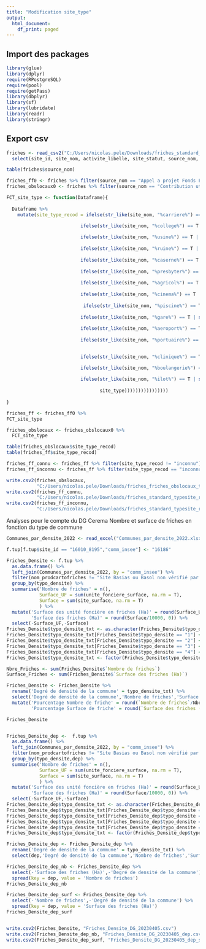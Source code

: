 ```yaml
---
title: "Modification site_type"
output:
  html_document:
    df_print: paged
---
```


## Import des packages
```r
library(glue)
library(dplyr)
require(RPostgreSQL)
require(pool)
require(getPass)
library(dbplyr)
library(sf)
library(lubridate)
library(readr)
library(stringr)
```

## Export csv
```r
friches <- read_csv2("C:/Users/nicolas.pele/Downloads/friches_standard_typesite.csv") %>%
  select(site_id, site_nom, activite_libelle, site_statut, source_nom, site_type)

table(friches$source_nom)

friches_ff0 <- friches %>% filter(source_nom == "Appel a projet Fonds Friches", site_type == "inconnu")
friches_obslocaux0 <- friches %>% filter(source_nom == "Contribution utilisateur" | source_nom =="Contributeur Cerema", site_type == "inconnu")

```
 
 
 
```r
FCT_site_type <- function(Dataframe){
  
  Dataframe %>% 
    mutate(site_type_recod = ifelse(str_like(site_nom, "%carriere%") == T | str_like(site_nom, "%mine%") == T | str_like(site_nom, "%minier%") == T, "friche carrière ou mines", 

                           ifelse(str_like(site_nom, "%college%") == T | str_like(site_nom, "%lycee%") == T | str_like(site_nom, "%ecole%") == T  | str_like(site_nom, "%campus%") == T , "friche enseignement",
                                                              
                           ifelse(str_like(site_nom, "%usine%") == T | str_like(site_nom, "%imprime%") == T | str_like(site_nom, "%industr%") == T | str_like(site_nom, "%depot%") == T | str_like(site_nom, "%forge%") == T | str_like(site_nom, "%edf%") == T | str_like(site_nom, "%scierie%") == T | str_like(site_nom, "%manusfacture%") == T | str_like(site_nom, "%entreprise%") == T, "friche industrielle",
                                  
                           ifelse(str_like(site_nom, "%ruine%") == T | str_like(site_nom, "%manoir%") == T | str_like(site_nom, "%residence%") == T | str_like(site_nom, "%logement%") == T | str_like(site_nom, "%immeuble%") == T, "friche d'habitat",
                                  
                           ifelse(str_like(site_nom, "%caserne%") == T | str_like(site_nom, "%gendarm%") == T | str_like(site_nom, "%militaire%") == T, "friche militaire",
                                  
                           ifelse(str_like(site_nom, "%presbyter%") == T | str_like(site_nom, "%eglise%") == T | str_like(site_nom, "%couvent%") == T, "friche cultuelle",
                                  
                           ifelse(str_like(site_nom, "%agricol%") == T | str_like(site_nom, "%porcine%") == T | str_like(site_nom, "%vignero%") == T | str_like(site_nom, "%abattoir%") == T | str_like(site_nom, "%ferme%") == T, "friche agro-industrielle",
                                  
                           ifelse(str_like(site_nom, "%cinema%") == T | str_like(site_nom, "%hotel%") == T | str_like(site_nom, "%therme%") == T | str_like(site_nom, "%bungalow%") == T | str_like(site_nom, "%tennis%") == T | str_like(site_nom, "%discotheque%") == T | str_like(site_nom, "%restau%") == T, "friche loisir tourisme hôtellerie",
                                                             
                            ifelse(str_like(site_nom, "%piscine%") == T | str_like(site_nom, "%poste%") == T | str_like(site_nom, "%decharge%") == T | str_like(site_nom, "%mairie%") == T | str_like(site_nom, "%dechetterie%") == T, "friche d'équipement public",  
                                   
                           ifelse(str_like(site_nom, "%gare%") == T | str_like(site_nom, "%sncf%") == T | str_like(site_nom, "%ferrov%") == T, "friche ferroviaire",
                                  
                           ifelse(str_like(site_nom, "%aeroport%") == T | str_like(site_nom, "%aerodrome%") == T, "friche aéroportuaire",
                                  
                           ifelse(str_like(site_nom, "%portuaire%") == T, "friche portuaire",

                                  
                           ifelse(str_like(site_nom, "%clinique%") == T | str_like(site_nom, "%hopital%") == T | str_like(site_nom, "%ehpad%") == T | str_like(site_nom, "%medical%") == T | str_like(site_nom, "%hospice%") == T, "friche hospitalière",

                           ifelse(str_like(site_nom, "%boulangerie%") == T | str_like(site_nom, "%station service%") == T | str_like(site_nom, "%garage%") == T | str_like(site_nom, "%atelier%") == T | str_like(site_nom, "%esso%") == T | str_like(site_nom, "%total%") == T | str_like(site_nom, "%leader price%") == T | str_like(site_nom, "%magasin%") == T | str_like(site_nom, "%shop%") == T | str_like(site_nom, "%cafe%") == T | str_like(site_nom, "%intersport%") == T | str_like(site_nom, "%intermarche%") == T | str_like(site_nom, "%supermarche%") == T, "friche commerciale",
                                  
                           ifelse(str_like(site_nom, "%ilot%") == T | str_like(site_nom, "%COEUR DE VILLE%") == T, "friche mixte",
                                  
                                  site_type))))))))))))))))
  
}
```
 
 
 
```r
friches_ff <- friches_ff0 %>%
FCT_site_type

friches_obslocaux <- friches_obslocaux0 %>%
  FCT_site_type

table(friches_obslocaux$site_type_recod)
table(friches_ff$site_type_recod)

friches_ff_connu <- friches_ff %>% filter(site_type_recod != "inconnu")
friches_ff_inconnu <- friches_ff %>% filter(site_type_recod == "inconnu")

write.csv2(friches_obslocaux,
           "C:/Users/nicolas.pele/Downloads/friches_friches_obslocaux_typesite_recod.csv")
write.csv2(friches_ff_connu,
           "C:/Users/nicolas.pele/Downloads/friches_standard_typesite_recod_connu.csv")
write.csv2(friches_ff_inconnu,
           "C:/Users/nicolas.pele/Downloads/friches_standard_typesite_recod.csv")
```
 
 
 

 
Analyses pour le compte du DG Cerema
Nombre et surface de friches en fonction du type de commune
```r

Communes_par_densite_2022 <- read_excel("Communes_par_densite_2022.xlsx")

f.tup[f.tup$site_id == "16010_8195","comm_insee"] <- "16186"

Friches_Densite <- f.tup %>%
  as.data.frame() %>%
  left_join(Communes_par_densite_2022, by = "comm_insee") %>%
  filter(nom_prodcartofriches != "Site Basias ou Basol non vérifié par le Cerema") %>% #select(typo_densite,site_id,comm_insee)
  group_by(typo_densite) %>%
  summarise('Nombre de friches' = n(),
            Surface_UF = sum(unite_fonciere_surface, na.rm = T),
            Surface = sum(site_surface, na.rm = T)
            ) %>%
  mutate('Surface des unité foncière en friches (Ha)' = round(Surface_UF/10000, 0),
         'Surface des friches (Ha)' = round(Surface/10000, 0)) %>%
  select(-Surface_UF,-Surface)
Friches_Densite$typo_densite_txt <- as.character(Friches_Densite$typo_densite)
Friches_Densite$typo_densite_txt[Friches_Densite$typo_densite == "1"] <- "Commune densément peuplée"
Friches_Densite$typo_densite_txt[Friches_Densite$typo_densite == "2"] <- "Commune de densité intermédiaire"
Friches_Densite$typo_densite_txt[Friches_Densite$typo_densite == "3"] <- "Commune peu dense"
Friches_Densite$typo_densite_txt[Friches_Densite$typo_densite == "4"] <- "Commune très peu dense"
Friches_Densite$typo_densite_txt <- factor(Friches_Densite$typo_densite_txt)

Nbre_Friches <- sum(Friches_Densite$`Nombre de friches`)
Surface_Friches <- sum(Friches_Densite$`Surface des friches (Ha)`)

Friches_Densite <- Friches_Densite %>%
  rename('Degré de densité de la commune' = typo_densite_txt) %>%
  select('Degré de densité de la commune','Nombre de friches','Surface des friches (Ha)') %>%
  mutate('Pourcentage Nombre de friche' = round(`Nombre de friches`/Nbre_Friches*100,1),
         'Pourcentage Surface de friche' = round(`Surface des friches (Ha)`/Surface_Friches*100,1))

Friches_Densite


Friches_Densite_dep <-  f.tup %>%
  as.data.frame() %>%
  left_join(Communes_par_densite_2022, by = "comm_insee") %>%
  filter(nom_prodcartofriches != "Site Basias ou Basol non vérifié par le Cerema") %>% #select(typo_densite,site_id,comm_insee)
  group_by(typo_densite,dep) %>%
  summarise('Nombre de friches' = n(),
            Surface_UF = sum(unite_fonciere_surface, na.rm = T),
            Surface = sum(site_surface, na.rm = T)
            ) %>%
  mutate('Surface des unité foncière en friches (Ha)' = round(Surface_UF/10000, 0),
         'Surface des friches (Ha)' = round(Surface/10000, 0)) %>%
  select(-Surface_UF,-Surface)
Friches_Densite_dep$typo_densite_txt <- as.character(Friches_Densite_dep$typo_densite)
Friches_Densite_dep$typo_densite_txt[Friches_Densite_dep$typo_densite == "1"] <- "Commune densément peuplée"
Friches_Densite_dep$typo_densite_txt[Friches_Densite_dep$typo_densite == "2"] <- "Commune de densité intermédiaire"
Friches_Densite_dep$typo_densite_txt[Friches_Densite_dep$typo_densite == "3"] <- "Commune peu dense"
Friches_Densite_dep$typo_densite_txt[Friches_Densite_dep$typo_densite == "4"] <- "Commune très peu dense"
Friches_Densite_dep$typo_densite_txt <- factor(Friches_Densite_dep$typo_densite_txt)

Friches_Densite_dep <- Friches_Densite_dep %>%
  rename('Degré de densité de la commune' = typo_densite_txt) %>%
  select(dep,'Degré de densité de la commune','Nombre de friches','Surface des friches (Ha)')

Friches_Densite_dep_nb <- Friches_Densite_dep %>%
  select(-'Surface des friches (Ha)',-'Degré de densité de la commune') %>%
  spread(key = dep, value = 'Nombre de friches')
Friches_Densite_dep_nb

Friches_Densite_dep_surf <- Friches_Densite_dep %>%
  select(-'Nombre de friches',-'Degré de densité de la commune') %>%
  spread(key = dep, value = 'Surface des friches (Ha)')
Friches_Densite_dep_surf


write.csv2(Friches_Densite, "Friches_Densite_DG_20230405.csv")
write.csv2(Friches_Densite_dep_nb, "Friches_Densite_DG_20230405_dep.csv")
write.csv2(Friches_Densite_dep_surf, "Friches_Densite_DG_20230405_dep_surf.csv")
```